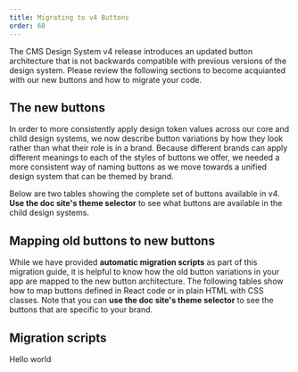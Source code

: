 ```yaml
---
title: Migrating to v4 Buttons
order: 60
---
```



The CMS Design System v4 release introduces an updated button architecture that is not backwards compatible with previous versions of the design system. Please review the following sections to become acquianted with our new buttons and how to migrate your code.

## The new buttons

In order to more consistently apply design token values across our core and child design systems, we now describe button variations by how they look rather than what their role is in a brand. Because different brands can apply different meanings to each of the styles of buttons we offer, we needed a more consistent way of naming buttons as we move towards a unified design system that can be themed by brand.

Below are two tables showing the complete set of buttons available in v4. **Use the doc site's theme selector** to see what buttons are available in the child design systems.

<ButtonVariationsTable />

## Mapping old buttons to new buttons

While we have provided **automatic migration scripts** as part of this migration guide, it is helpful to know how the old button variations in your app are mapped to the new button architecture. The following tables show how to map buttons defined in React code or in plain HTML with CSS classes. Note that you can **use the doc site's theme selector** to see the buttons that are specific to your brand.

<ButtonMigrationTable />

## Migration scripts

Hello world
